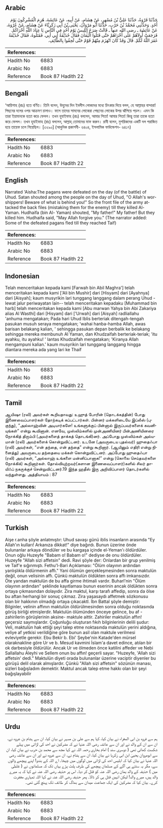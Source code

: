 ## Arabic


<div dir="rtl" lang="ar" style={{fontSize:'larger',backgroundColor:'#f8f9fa',padding:20}}>
حَدَّثَنَا فَرْوَةُ، حَدَّثَنَا عَلِيُّ بْنُ مُسْهِرٍ، عَنْ هِشَامٍ، عَنْ أَبِيهِ، عَنْ عَائِشَةَ، هُزِمَ الْمُشْرِكُونَ يَوْمَ أُحُدٍ‏.‏ وَحَدَّثَنِي مُحَمَّدُ بْنُ حَرْبٍ، حَدَّثَنَا أَبُو مَرْوَانَ، يَحْيَى بْنُ أَبِي زَكَرِيَّاءَ عَنْ هِشَامٍ، عَنْ عُرْوَةَ، عَنْ عَائِشَةَ ـ رضى الله عنها ـ قَالَتْ صَرَخَ إِبْلِيسُ يَوْمَ أُحُدٍ فِي النَّاسِ يَا عِبَادَ اللَّهِ أُخْرَاكُمْ‏.‏ فَرَجَعَتْ أُولاَهُمْ عَلَى أُخْرَاهُمْ حَتَّى قَتَلُوا الْيَمَانَ فَقَالَ حُذَيْفَةُ أَبِي أَبِي‏.‏ فَقَتَلُوهُ، فَقَالَ حُذَيْفَةُ غَفَرَ اللَّهُ لَكُمْ‏.‏ قَالَ وَقَدْ كَانَ انْهَزَمَ مِنْهُمْ قَوْمٌ حَتَّى لَحِقُوا بِالطَّائِفِ‏.‏
</div>
<div style={{backgroundColor:'#f8f9fa',padding:20, marginBottom: 10}}><table> <thead> <tr> <th>References:</th> <th></th> </tr> </thead> <tbody><tr><td>Hadith No</td><td>6883</td></tr><tr><td>Arabic No</td><td>6883</td></tr><tr><td>Reference</td><td>Book 87 Hadith 22</td></tr></tbody></table></div>

## Bengali


<div dir="ltr" lang="bn" style={{fontSize:'larger',backgroundColor:'#f8f9fa',padding:20}}>
‘আয়িশাহ (রাঃ) হতে বর্ণিত। তিনি বলেন, উহুদের দিন ইবলীস লোকদের মধ্যে চিৎকার দিয়ে বলল, হে আল্লাহর বান্দারা! পিছনের দলের ওপর আক্রমণ চালাও। ফলে তাদের সামনের লোকেরা পেছনের লোকের উপর ঝাঁপিয়ে পড়ল। এমন কি তারা ইয়ামানকে হত্যা করে ফেলল। তখন হুযাইফাহ (রাঃ) বললেন, আমার পিতা! আমার পিতা! কিন্তু তারা তাকে হত্যা করে ফেলল। তখন হুযাইফাহ (রাঃ) বললেন, আল্লাহ্ তোমাদের মাফ করুন। রাবী বলেন, মুশরিকদের একটি দল পরাজিত হয়ে তায়েফ চলে গিয়েছিল। [৩২৯০] (আধুনিক প্রকাশনী- ৬৪০৪, ইসলামিক ফাউন্ডেশন- ৬৪১৭)
</div>
<div style={{backgroundColor:'#f8f9fa',padding:20, marginBottom: 10}}><table> <thead> <tr> <th>References:</th> <th></th> </tr> </thead> <tbody><tr><td>Hadith No</td><td>6883</td></tr><tr><td>Arabic No</td><td>6883</td></tr><tr><td>Reference</td><td>Book 87 Hadith 22</td></tr></tbody></table></div>

## English


<div dir="ltr" lang="en" style={{fontSize:'larger',backgroundColor:'#f8f9fa',padding:20}}>
Narrated 'Aisha:The pagans were defeated on the day (of the battle) of Uhud. Satan shouted among the people on the day of Uhud, "O Allah's worshippers! Beware of what is behind you!" So the front file of the army attacked the back files (mistaking them for the enemy) till they killed Al-Yaman. Hudhaifa (bin Al- Yaman) shouted, "My father!" My father! But they killed him. Hudhaifa said, "May Allah forgive you." (The narrator added: Some of the defeated pagans fled till they reached Taif)
</div>
<div style={{backgroundColor:'#f8f9fa',padding:20, marginBottom: 10}}><table> <thead> <tr> <th>References:</th> <th></th> </tr> </thead> <tbody><tr><td>Hadith No</td><td>6883</td></tr><tr><td>Arabic No</td><td>6883</td></tr><tr><td>Reference</td><td>Book 87 Hadith 22</td></tr></tbody></table></div>

## Indonesian


<div dir="ltr" lang="id" style={{fontSize:'larger',backgroundColor:'#f8f9fa',padding:20}}>
Telah menceritakan kepada kami [Farwah bin Abil Maghra'] telah menceritakan kepada kami ['Ali bin Mushir] dari [Hisyam] dari [Ayahnya] dari [Aisyah]; kaum musyrikin lari tunggang langgang dalam perang Uhud -lewat jalur periwayatan lain-- telah menceritakan kepadaku [Muhammad bin harb] telah menceritakan kepada kami [Abu marwan Yahya bin Abi Zakariya alias Al Wasthi] dari [Hisyam] dari ['Urwah] dari [Aisyah] radliallahu 'anhuma mengatakan; Pada hari Uhud Iblis berteriak ditengah-tengah pasukan musuh seraya mengatakan; 'wahai hanba-hamba Allah, awas barisan belakang kalian, ' sehingga pasukan depan berbalik ke belakang sehingga mereka membunuh Al Yaman, dan Khudzaifah berteriak-teriak; 'itu ayahku, itu ayahku! ' lantas Khudzaifah mengatakan; 'Kiranya Allah mengampuni kalian.' kaum musyrikin lari tunggang langgang hingga diantara mereka ada yang lari ke Thaif
</div>
<div style={{backgroundColor:'#f8f9fa',padding:20, marginBottom: 10}}><table> <thead> <tr> <th>References:</th> <th></th> </tr> </thead> <tbody><tr><td>Hadith No</td><td>6883</td></tr><tr><td>Arabic No</td><td>6883</td></tr><tr><td>Reference</td><td>Book 87 Hadith 22</td></tr></tbody></table></div>

## Tamil


<div dir="ltr" lang="ta" style={{fontSize:'larger',backgroundColor:'#f8f9fa',padding:20}}>
ஆயிஷா (ரலி) அவர்கள் கூறியதாவது: உஹுத் போரின் (தொடக்கத்தின்) போது இணைவைப்பாளர்கள் தோற்கடிக் கப்பட்டார்கள். பின்னர் மக்களிடையே இப்லீஸ் (புகுந்து), “அல்லாஹ்வின் அடியார்களே! உங்களுக்குப் பின்னால் இருப்பவர்களைக் கவனியுங்கள்” என்று கூவினான். எனவே, முஸ்லிம்களில் முன்அணியினர் பின்அணியினரை நோக்கித் திரும்பி (அவர்களைத் தாக்கத் தொடங்கி)னர். அப்போது முஸ்லிம்கள் அல்யமான் (ரலி) அவர்களைக் கொன்றுவிட்டனர். உடனே (அவருடைய புதல்வர்) ஹுதைஃபா (ரலி) அவர்கள், “என் தந்தை, என் தந்தை” என்று கூறினார். (ஆயினும் எதிரி என்று நினைத்து) அவருடைய தந்தையை மக்கள் கொன்றுவிட்டனர். அப்போது ஹுதைஃபா (ரலி) அவர்கள், “அல்லாஹ் உங்களை மன்னிப்பானாக!” என்று (கொலை செய்தவர்களை நோக்கிக்) கூறினார்கள். தோல்வியுற்றவர்(களான இணைவைப்பாளர்)களில் சிலர் தாயிஃப் நகருக்குச் சென்றுவிட்டனர்.19 இந்த ஹதீஸ் இரு அறிவிப்பாளர் தொடர்களில் வந்துள்ளது. அத்தியாயம் : 87
</div>
<div style={{backgroundColor:'#f8f9fa',padding:20, marginBottom: 10}}><table> <thead> <tr> <th>References:</th> <th></th> </tr> </thead> <tbody><tr><td>Hadith No</td><td>6883</td></tr><tr><td>Arabic No</td><td>6883</td></tr><tr><td>Reference</td><td>Book 87 Hadith 22</td></tr></tbody></table></div>

## Turkish


<div dir="ltr" lang="tr" style={{fontSize:'larger',backgroundColor:'#f8f9fa',padding:20}}>
Aişe r.anha şöyle anlatmıştır: Uhud savaşı günü iblis insanların arasında "Ey Allah'ın kulları! Arkanıza dikkat!" diye bağırdı. Bunun üzerine önde bulunanlar arkaya döndüler ve bu kargaşa içinde el-Yeman'ı öldürdüler. Onun oğlu Huzeyfe "Babam o! Babam o!" dediyse de onu öldürdüler. Huzeyfe "Allah sizi affetsin" dedi. Ravi şöyle der: Onlardan bir grup yenilmiş ve Taif'e sığınmıştı. Fethu'l-Bari Açıklaması: "Ölüm olayının ardından yanlışlıkla öldürmenin affı." Yani ölümün gerçekleşmesinden sonra maktulün değil, onun velisinin affı. Çünkü maktulün öldükten sonra affı imkansızdır. Öte yandan maktulün de bu affa girme ihtimali vardır. Buharl'nin "Ölüm olayının ardından" şeklinde kayıtlaması bunun eserinin ancak öldükten sonra ortaya çıkmasından dolayıdır. Zira maktul, karşı tarafı affedip, sonra da ölse bu aftan herhangi bir sonuç çıkmaz. Zira yaşasaydı affetmek sözkonusu olan bir hakkının olmadığı ortaya çıkacaktl. İbn Battal şöyle demiştir: Bilginler, velinin affının maktulün öldürülmesinden sonra olduğu noktasında görüş birliği etmişlerdir. Maktulün ölümünden önceye gelince, bu af -zahirilerin görüşlerinin aksine- maktule aittir. Zahiriler maktulün affın! geçersiz saymışlardır. Çoğunluğu oluşturan fıkıh bilginlerinin delili şudur: Veli, maktulün hak ettiği şeyi talep etme noktasında maktulün yerini aldığına, veliye af yetkisi verildiğine göre bunun asil olan maktule verilmesi evleviyetle gerekir. Ebu Bekir b. Ebi' Şeybe'nin Katade'den mürsel olaraknakline göre Ur ve b. Mesud kavmini İslam'a davet edince, atılan bir ok darbesiyle öldürülür. Ancak Ur ve ölmeden önce katilini affeder ve Nebi Sallallahu Aleyhi ve Sellem onun bu affın! geçerli sayar. "Huzeyfe, 'Allah sizi affetsin' dedi." Maktulün diyeti orada bulunanlar üzerine vaciptir diyenler bu görüşü delil olarak almışlardır. Çünkü "Allah sizi affetsin" sözünün manası, sizleri bağışladım demektir. Maktul ancak talep etme hakkı olan bir şeyi bağışlayabilir
</div>
<div style={{backgroundColor:'#f8f9fa',padding:20, marginBottom: 10}}><table> <thead> <tr> <th>References:</th> <th></th> </tr> </thead> <tbody><tr><td>Hadith No</td><td>6883</td></tr><tr><td>Arabic No</td><td>6883</td></tr><tr><td>Reference</td><td>Book 87 Hadith 22</td></tr></tbody></table></div>

## Urdu


<div dir="rtl" lang="ur" style={{fontSize:'larger',backgroundColor:'#f8f9fa',padding:20}}>
ہم سے فروہ بن ابی المغراء نے بیان کیا، کہا ہم سے علی بن مسہر نے بیان کیا، ان سے ہشام بن عروہ نے، ان سے ان کے والد نے اور ان سے عائشہ رضی اللہ عنہا نے کہ مشرکین نے احد کی لڑائی میں پہلے شکست کھائی تھی ( دوسری سند ) امام بخاری رحمہ اللہ نے کہا مجھ سے محمد بن حرب نے بیان کیا، ان سے ابومروان یحییٰ ابن ابی زکریا نے بیان کیا، ان سے ہشام نے، ان سے عروہ نے اور ان سے عائشہ رضی اللہ عنہا نے بیان کیا کہ ابلیس احد کی لڑائی میں لوگوں میں چیخا۔ اے اللہ کے بندو! اپنے پیچھے والوں سے، مگر یہ سنتے ہی آگے کے مسلمان پیچھے کی طرف پلٹ پڑے یہاں تک کہ مسلمانوں نے ( غلطی میں ) حذیفہ کے والد یمان رضی اللہ عنہ کو قتل کر دیا۔ اس پر حذیفہ رضی اللہ عنہ نے کہا کہ یہ میرے والد ہیں، میرے والد! لیکن انہیں قتل ہی کر ڈالا۔ پھر حذیفہ رضی اللہ عنہ نے کہا اللہ تمہاری مغفرت کرے۔ بیان کیا کہ مشرکین کی ایک جماعت میدان سے بھاگ کر طائف تک پہنچ گئی تھی۔
</div>
<div style={{backgroundColor:'#f8f9fa',padding:20, marginBottom: 10}}><table> <thead> <tr> <th>References:</th> <th></th> </tr> </thead> <tbody><tr><td>Hadith No</td><td>6883</td></tr><tr><td>Arabic No</td><td>6883</td></tr><tr><td>Reference</td><td>Book 87 Hadith 22</td></tr></tbody></table></div>